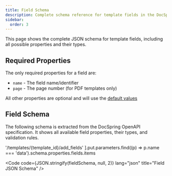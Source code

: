 ```yaml
---
title: Field Schema
description: Complete schema reference for template fields in the DocSpring API
sidebar:
  order: 3
---
```



This page shows the complete JSON schema for template fields, including all possible properties and their types.

<LinkCard
  title="Field Defaults"
  href="/docs/reference/field-defaults/"
  description="See the default values for all field properties"
/>

## Required Properties

The only required properties for a field are:

- `name` - The field name/identifier
- `page` - The page number (for PDF templates only)

All other properties are optional and will use the [default values](/docs/reference/field-defaults/)

## Field Schema

The following schema is extracted from the DocSpring OpenAPI specification. It shows all available field properties, their types, and validation rules.

  '/templates/{template_id}/add_fields'
].put.parameters.find((p) => p.name === 'data').schema.properties.fields.items

<Code
  code={JSON.stringify(fieldSchema, null, 2)}
  lang="json"
  title="Field JSON Schema"
/>
